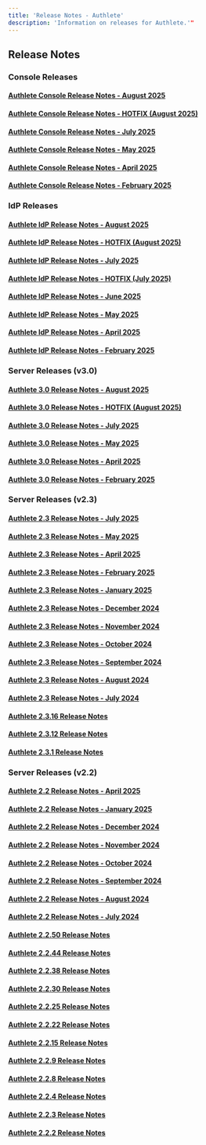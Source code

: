 ```yaml
---
title: 'Release Notes - Authlete'
description: 'Information on releases for Authlete.'"
---
```


## Release Notes
### Console Releases
#### [Authlete Console Release Notes - August 2025](https://www.authlete.com/developers/relnotes/console-2025-august/)
#### [Authlete Console Release Notes - HOTFIX (August 2025)](https://www.authlete.com/developers/relnotes/console-2025-august-hotfix/)
#### [Authlete Console Release Notes - July 2025](https://www.authlete.com/developers/relnotes/console-2025-july/)
#### [Authlete Console Release Notes - May 2025](https://www.authlete.com/developers/relnotes/console-2025-may/)
#### [Authlete Console Release Notes - April 2025](https://www.authlete.com/developers/relnotes/console-2025-april/)
#### [Authlete Console Release Notes - February 2025](https://www.authlete.com/developers/relnotes/console-2025-february/)
### IdP Releases
#### [Authlete IdP Release Notes - August 2025](https://www.authlete.com/developers/relnotes/idp-2025-august/)
#### [Authlete IdP Release Notes - HOTFIX (August 2025)](https://www.authlete.com/developers/relnotes/idp-2025-august-hotfix/)
#### [Authlete IdP Release Notes - July 2025](https://www.authlete.com/developers/relnotes/idp-2025-july/)
#### [Authlete IdP Release Notes - HOTFIX (July 2025)](https://www.authlete.com/developers/relnotes/idp-2025-july-hotfix/)
#### [Authlete IdP Release Notes - June 2025](https://www.authlete.com/developers/relnotes/idp-2025-june/)
#### [Authlete IdP Release Notes - May 2025](https://www.authlete.com/developers/relnotes/idp-2025-may/)
#### [Authlete IdP Release Notes - April 2025](https://www.authlete.com/developers/relnotes/idp-2025-april/)
#### [Authlete IdP Release Notes - February 2025](https://www.authlete.com/developers/relnotes/idp-2025-february/)
### Server Releases (v3.0)
#### [Authlete 3.0 Release Notes - August 2025](https://www.authlete.com/developers/relnotes/3.0-2025-august/)
#### [Authlete 3.0 Release Notes - HOTFIX (August 2025)](https://www.authlete.com/developers/relnotes/3.0-2025-august-hotfix/)
#### [Authlete 3.0 Release Notes - July 2025](https://www.authlete.com/developers/relnotes/3.0-2025-july/)
#### [Authlete 3.0 Release Notes - May 2025](https://www.authlete.com/developers/relnotes/3.0-2025-may/)
#### [Authlete 3.0 Release Notes - April 2025](https://www.authlete.com/developers/relnotes/3.0-2025-april/)
#### [Authlete 3.0 Release Notes - February 2025](https://www.authlete.com/developers/relnotes/3.0-2025-february/)
### Server Releases (v2.3)
#### [Authlete 2.3 Release Notes - July 2025](https://www.authlete.com/developers/relnotes/2.3-2025-july/)
#### [Authlete 2.3 Release Notes - May 2025](https://www.authlete.com/developers/relnotes/2.3-2025-may/)
#### [Authlete 2.3 Release Notes - April 2025](https://www.authlete.com/developers/relnotes/2.3-2025-april/)
#### [Authlete 2.3 Release Notes - February 2025](https://www.authlete.com/developers/relnotes/2.3-2025-february/)
#### [Authlete 2.3 Release Notes - January 2025](https://www.authlete.com/developers/relnotes/2.3-2025-january/)
#### [Authlete 2.3 Release Notes - December 2024](https://www.authlete.com/developers/relnotes/2.3-2024-december/)
#### [Authlete 2.3 Release Notes - November 2024](https://www.authlete.com/developers/relnotes/2.3-2024-november/)
#### [Authlete 2.3 Release Notes - October 2024](https://www.authlete.com/developers/relnotes/2.3-2024-october/)
#### [Authlete 2.3 Release Notes - September 2024](https://www.authlete.com/developers/relnotes/2.3-2024-september/)
#### [Authlete 2.3 Release Notes - August 2024](https://www.authlete.com/developers/relnotes/2.3-2024-august/)
#### [Authlete 2.3 Release Notes - July 2024](https://www.authlete.com/developers/relnotes/2.3-2024-july/)
#### [Authlete 2.3.16 Release Notes](https://www.authlete.com/developers/relnotes/2.3.16/)
#### [Authlete 2.3.12 Release Notes](https://www.authlete.com/developers/relnotes/2.3.12/)
#### [Authlete 2.3.1 Release Notes](https://www.authlete.com/developers/relnotes/2.3.1/)
### Server Releases (v2.2)
#### [Authlete 2.2 Release Notes - April 2025](https://www.authlete.com/developers/relnotes/2.2-2025-april/)
#### [Authlete 2.2 Release Notes - January 2025](https://www.authlete.com/developers/relnotes/2.2-2025-january/)
#### [Authlete 2.2 Release Notes - December 2024](https://www.authlete.com/developers/relnotes/2.2-2024-december/)
#### [Authlete 2.2 Release Notes - November 2024](https://www.authlete.com/developers/relnotes/2.2-2024-november/)
#### [Authlete 2.2 Release Notes - October 2024](https://www.authlete.com/developers/relnotes/2.2-2024-october/)
#### [Authlete 2.2 Release Notes - September 2024](https://www.authlete.com/developers/relnotes/2.2-2024-september/)
#### [Authlete 2.2 Release Notes - August 2024](https://www.authlete.com/developers/relnotes/2.2-2024-august/)
#### [Authlete 2.2 Release Notes - July 2024](https://www.authlete.com/developers/relnotes/2.2-2024-july/)
#### [Authlete 2.2.50 Release Notes](https://www.authlete.com/developers/relnotes/2.2.50/)
#### [Authlete 2.2.44 Release Notes](https://www.authlete.com/developers/relnotes/2.2.44/)
#### [Authlete 2.2.38 Release Notes](https://www.authlete.com/developers/relnotes/2.2.38/)
#### [Authlete 2.2.30 Release Notes](https://www.authlete.com/developers/relnotes/2.2.30/)
#### [Authlete 2.2.25 Release Notes](https://www.authlete.com/developers/relnotes/2.2.25/)
#### [Authlete 2.2.22 Release Notes](https://www.authlete.com/developers/relnotes/2.2.22/)
#### [Authlete 2.2.15 Release Notes](https://www.authlete.com/developers/relnotes/2.2.15/)
#### [Authlete 2.2.9 Release Notes](https://www.authlete.com/developers/relnotes/2.2.9/)
#### [Authlete 2.2.8 Release Notes](https://www.authlete.com/developers/relnotes/2.2.8/)
#### [Authlete 2.2.4 Release Notes](https://www.authlete.com/developers/relnotes/2.2.4/)
#### [Authlete 2.2.3 Release Notes](https://www.authlete.com/developers/relnotes/2.2.3/)
#### [Authlete 2.2.2 Release Notes](https://www.authlete.com/developers/relnotes/2.2.2/)
